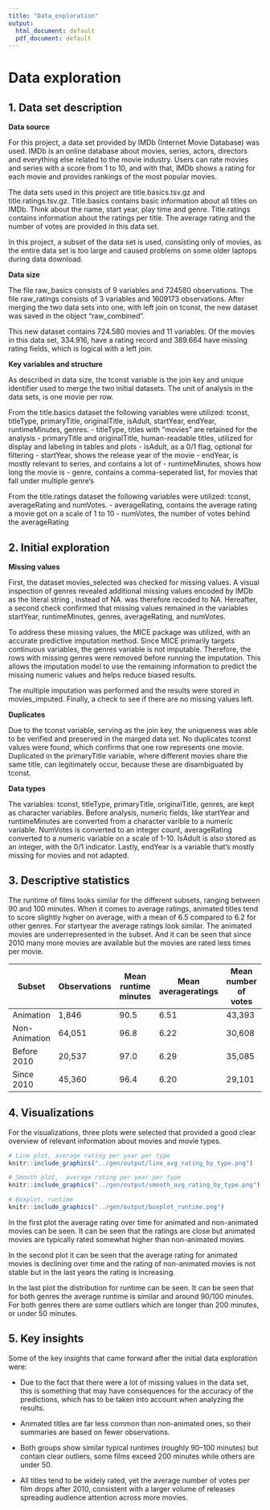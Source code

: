 ```yaml
---
title: "Data_exploration"
output:
  html_document: default
  pdf_document: default
---
```


# Data exploration

## 1. Data set description

**Data source**

For this project, a data set provided by IMDb (Internet Movie Database) was used. IMDb is an online database about movies, series, actors, directors and everything else related to the movie industry. Users can rate movies and series with a score from 1 to 10, and with that, IMDb shows a rating for each movie and provides rankings of the most popular movies.

The data sets used in this project are title.basics.tsv.gz and title.ratings.tsv.gz. Title.basics contains basic information about all titles on IMDb. Think about the name, start year, play time and genre. Title.ratings contains information about the ratings per title. The average rating and the number of votes are provided in this data set.

In this project, a subset of the data set is used, consisting only of movies, as the entire data set is too large and caused problems on some older laptops during data download.

**Data size**

The file raw_basics consists of 9 variables and 724580 observations. The file raw_ratings consists of 3 variables and 1609173 observations. After merging the two data sets into one, with left join on tconst, the new dataset was saved in the object "raw_combined".

This new dataset contains 724.580 movies and 11 variables. Of the movies in this data set, 334.916, have a rating record and 389.664 have missing rating fields, which is logical with a left join.

**Key variables and structure**

As described in data size, the tconst variable is the join key and unique identifier used to merge the two initial datasets. The unit of analysis in the data sets, is one movie per row.

From the title.basics dataset the following variables were utilized: tconst, titleType, primaryTitle, originalTitle, isAdult, startYear, endYear, runtimeMinutes, genres. - titleType, titles with "movies" are retained for the analysis - primaryTitle and originalTitle, human-readable titles, utilized for display and labeling in tables and plots - isAdult, as a 0/1 flag, optional for filtering - startYear, shows the release year of the movie - endYear, is mostly relevant to series, and contains a lot of \N - runtimeMinutes, shows how long the movie is - genre, contains a comma-seperated list, for movies that fall under multiple genre's

From the title.ratings dataset the following variables were utilized: tconst, averageRating and numVotes. - averageRating, contains the average rating a movie got on a scale of 1 to 10 - numVotes, the number of votes behind the averageRating

## 2. Initial exploration

**Missing values**

First, the dataset movies_selected was checked for missing values. A visual inspection of genres revealed additional missing values encoded by IMDb as the literal string \N, instead of NA. \N was therefore recoded to NA. Hereafter, a second check confirmed that missing values remained in the variables startYear, runtimeMinutes, genres, averageRating, and numVotes.

To address these missing values, the MICE package was utilized, with an accurate predictive imputation method. Since MICE primarily targets continuous variables, the genres variable is not imputable. Therefore, the rows with missing genres were removed before running the imputation. This allows the imputation model to use the remaining information to predict the missing numeric values and helps reduce biased results.

The multiple imputation was performed and the results were stored in movies_imputed. Finally, a check to see if there are no missing values left.

**Duplicates**

Due to the tconst variable, serving as the join key, the uniqueness was able to be verified and preserved in the marged data set. No duplicates tconst values were found, which confirms that one row represents one movie. Duplicated in the primaryTitle variable, where different movies share the same title, can legitimately occur, because these are disambiguated by tconst.

**Data types**

The variables: tconst, titleType, primaryTitle, originalTitle, genres, are kept as character variables. Before analysis, numeric fields, like startYear and runtimeMinutes are converted from a character varible to a numeric variable. NumVotes is converted to an integer count, averageRating converted to a numeric variable on a scale of 1-10. IsAdult is also stored as an integer, with the 0/1 indicator. Lastly, endYear is a variable that's mostly missing for movies and not adapted.

## 3. Descriptive statistics

The runtime of films looks similar for the different subsets, ranging between 90 and 100 minutes. When it comes to average ratings, animated titles tend to score slightly higher on average, with a mean of 6.5 compared to 6.2 for other genres. For startyear the average ratings look similar. The animated movies are underrepresented in the subset. And it can be seen that since 2010 many more movies are available but the movies are rated less times per movie.

| Subset | Observations | Mean runtime minutes | Mean averageratings | Mean number of votes | SD averageratings |
|------------|------------|------------|------------|------------|------------|
| Animation | 1,846 | 90.5 | 6.51 | 43,393 | 1.08 |
| Non-Animation | 64,051 | 96.8 | 6.22 | 30,608 | 1.17 |
| Before 2010 | 20,537 | 97.0 | 6.29 | 35,085 | 1.14 |
| Since 2010 | 45,360 | 96.4 | 6.20 | 29,101 | 1.18 |

## 4. Visualizations

For the visualizations, three plots were selected that provided a good clear overview of relevant information about movies and movie types.

```r
# Line plot, average rating per year per type
knitr::include_graphics("../gen/output/line_avg_rating_by_type.png")

# Smooth plot,  average rating per year per type
knitr::include_graphics("../gen/output/smooth_avg_rating_by_type.png")

# Boxplot, runtime 
knitr::include_graphics("../gen/output/boxplot_runtime.png")
```

In the first plot the average rating over time for animated and non-animated movies can be seen. It can be seen that the ratings are close but animated movies are typically rated somewhat higher than non-animated movies.

In the second plot it can be seen that the average rating for animated movies is declining over time and the rating of non-animated movies is not stable but in the last years the rating is increasing. 

In the last plot the distribution for runtime can be seen. It can be seen that for both genres the average runtime is similar and around 90/100 minutes. For both genres there are some outliers which are longer than 200 minutes, or under 50 minutes.

## 5. Key insights

Some of the key insights that came forward after the initial data exploration were:

-	Due to the fact that there were a lot of missing values in the data set, this is something that may have consequences for the accuracy of the predictions, which has to be taken into account when analyzing the results. 

-	Animated titles are far less common than non-animated ones, so their summaries are based on fewer observations. 

-	Both groups show similar typical runtimes (roughly 90–100 minutes) but contain clear outliers, some films exceed 200 minutes while others are under 50. 

-	All titles tend to be widely rated, yet the average number of votes per film drops after 2010, consistent with a larger volume of releases spreading audience attention across more movies.

